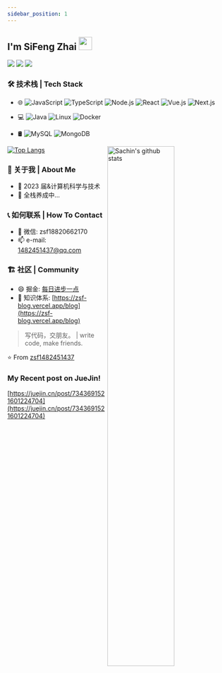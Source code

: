 ```yaml
---
sidebar_position: 1
---
```


## I'm SiFeng Zhai <img src="https://raw.githubusercontent.com/iampavangandhi/iampavangandhi/master/gifs/Hi.gif" width="30px"></img>

![](https://img.shields.io/badge/FrontEnd-Developer-brightgreen) ![](https://img.shields.io/badge/JavaScript-Lover-skyblue) ![](https://img.shields.io/badge/Exp-1+years-red)

### 🛠 技术栈 | Tech Stack

- 🌐
  ![JavaScript](https://img.shields.io/badge/-JavaScript-333333?logo=JavaScript)
  ![TypeScript](https://img.shields.io/badge/-TypeScript-333333?logo=TypeScript)
  ![Node.js](https://img.shields.io/badge/-Node.js-333333?logo=Node.js)
  ![React](https://img.shields.io/badge/-React-333333?logo=React)
  ![Vue.js](https://img.shields.io/badge/-Vue-333333?&logo=Vue.js)
  ![Next.js](https://img.shields.io/badge/-Next-333333?&logo=Next.js)

- 💻
  ![Java](https://img.shields.io/badge/-Java-333333?logo=Java)
  ![Linux](https://img.shields.io/badge/-Linux-333333?logo=Linux)
  ![Docker](https://img.shields.io/badge/-Docker-333333?logo=Docker)

- 🛢
  ![MySQL](https://img.shields.io/badge/-MySQL-333333?logo=MySql)
  ![MongoDB](https://img.shields.io/badge/-MongoDB-333333?logo=mongodb)

<p>
 <img width="55%" align="right" alt="Sachin's github stats" src="https://github-readme-stats.vercel.app/api?username=zsf1482451437&show_icons=true"/>

[![Top Langs](https://github-readme-stats.vercel.app/api/top-langs/?username=zsf1482451437&hide=jupyter%20notebook&show_icons=true&layout=compact&hide_border=true)](https://github.com/zsf1482451437/github-readme-stats)

</p>

### 💁 关于我 | About Me

- 🔭 2023 届&计算机科学与技术
- 🌱 全栈养成中...

### 📞 如何联系 | How To Contact

- 💬 微信: zsf18820662170
- 📫 e-mail: 1482451437@qq.com

### 🏗️ 社区 | Community

- 😄 掘金: [每日进步一点](https://juejin.cn/user/2964734936622894)
- 📖 知识体系: [https://zsf-blog.vercel.app/blog](https://zsf-blog.vercel.app/blog)

> 写代码，交朋友。 | write code, make friends.

⭐️ From [zsf1482451437](https://github.com/zsf1482451437)

### My Recent post on JueJin!

[https://juejin.cn/post/7343691521601224704](https://juejin.cn/post/7343691521601224704)
